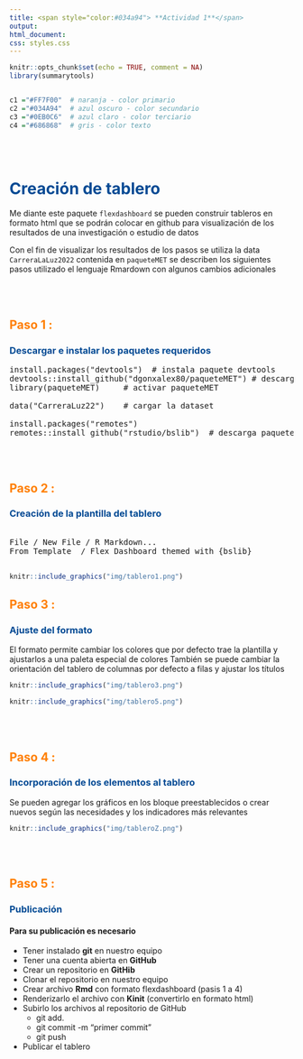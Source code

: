 ```yaml
---
title: <span style="color:#034a94"> **Actividad 1**</span>
output:
html_document:
css: styles.css
---
```


```r
knitr::opts_chunk$set(echo = TRUE, comment = NA)
library(summarytools)


c1 ="#FF7F00"  # naranja - color primario 
c2 ="#034A94"  # azul oscuro - color secundario
c3 ="#0EB0C6"  # azul claro - color terciario
c4 ="#686868"  # gris - color texto
```

</br></br>

# <span style="color:#034a94">**Creación de tablero**</span> 


Me diante este paquete   `flexdashboard` se pueden construir tableros en formato html que se podrán colocar en github para visualización de los resultados de una investigación o estudio de datos

Con el fin de visualizar los resultados de los pasos se utiliza la data `CarreraLaLuz2022` contenida en `paqueteMET` se describen los siguientes pasos utilizado el lenguaje Rmardown con algunos cambios adicionales


</br></br>

## <span style="color:#FF7F00"> **Paso 1 :**</span>

### <span style="color:#034a94">**Descargar e instalar los paquetes requeridos**</span>  

<pre>
install.packages("devtools")  # instala paquete devtools
devtools::install_github("dgonxalex80/paqueteMET") # descarga de paqueteMET
library(paqueteMET)     # activar paqueteMET

data("CarreraLuz22")    # cargar la dataset

install.packages("remotes")  
remotes::install_github("rstudio/bslib")  # descarga paquete que contiene formato    
</pre>


</br></br>

## <span style="color:#FF7F00"> **Paso 2 :**</span>

### <span style="color:#034a94">**Creación de la plantilla del tablero**</span> 

<pre>

File / New File / R Markdown...     
From Template  / Flex Dashboard themed with {bslib}

</pre>

```r
knitr::include_graphics("img/tablero1.png")
```

## <span style="color:#FF7F00"> **Paso 3 :**</span>

### <span style="color:#034a94">**Ajuste del formato**</span> 

El formato permite cambiar los colores que por defecto trae la plantilla y ajustarlos a una paleta especial de colores
También se puede cambiar la orientación del tablero de columnas por defecto  a filas y ajustar los títulos 

```r
knitr::include_graphics("img/tablero3.png")
```

```r
knitr::include_graphics("img/tablero5.png")
```

</br></br>

## <span style="color:#FF7F00"> **Paso 4 :**</span>

### <span style="color:#034a94">**Incorporación de los elementos al tablero**</span>

Se pueden agregar los gráficos en los bloque preestablecidos o crear nuevos según las necesidades y los indicadores más relevantes


```r
knitr::include_graphics("img/tableroZ.png")
```


</br></br>

## <span style="color:#FF7F00"> **Paso 5 :**</span>

### <span style="color:#034a94">**Publicación**</span>

#### **Para su publicación es necesario** 

* Tener instalado **git** en nuestro equipo
* Tener una cuenta abierta en **GitHub**
* Crear un repositorio en **GitHib**
* Clonar el repositorio en nuestro equipo
* Crear archivo **Rmd** con formato flexdashboard (pasis 1 a 4)
* Renderizarlo el archivo con  **Kinit** (convertirlo en formato html)
* Subirlo los archivos al repositorio de GitHub 
  + git add.
  + git commit -m "primer commit"
  + git push
* Publicar el tablero


